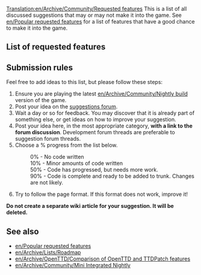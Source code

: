 [[Translation:en/Archive/Community/Requested features]]
{{en/TOCright}}
This is a list of all discussed suggestions that may or may not make it into the game.  See [[en/Popular requested features]] for a list of features that have a good chance to make it into the game.
{{en/-}}
==List of requested features==

{{en/Archive/Community/Rf header|Economics}}
{{en/Archive/Community/Rf|More disasters|0%|14818|}}
{{en/Archive/Community/Rf|Advanced expenses column|0%|31455|}}
{{en/Archive/Community/Rf footer}}

{{en/Archive/Community/Rf header|Environment}}
{{en/Archive/Community/Rf|Water above sea level|50%|31576|}}
{{en/Archive/Community/Rf|Underwater levels|50%|31576|Visible or not}}
{{en/Archive/Community/Rf|Seasons|10%|15487||Discontinued}}
{{en/Archive/Community/Rf footer}}

{{en/Archive/Community/Rf header|Cargo / Industries}}
{{en/Archive/Community/Rf|passenger/cargo destinations|50%|27677|Also see [http://www.tt-forums.net/viewtopic.php?t=9201 dev thread]}}
{{en/Archive/Community/Rf footer}}

{{en/Archive/Community/Rf header|Construction}}
{{en/Archive/Community/Rf|Copy and Paste layouts of track|90%|25037|}}
{{en/Archive/Community/Rf|Diagonal clearing and leveling|90%|19311|}}
{{en/Archive/Community/Rf|Diagonal roads, tunnels, bridges|0%|7104|}}
{{en/Archive/Community/Rf footer}}

{{en/Archive/Community/Rf header|Signals}}
{{en/Archive/Community/Rf|Signal Autocomplete|90%|25486|}}
{{en/Archive/Community/Rf|Signals on bridges|10%|22850|Discontinued.  Last patch revision 3393, included in [[en/Archive/Community/Mini Integrated Nightly]]}}
{{en/Archive/Community/Rf footer}}

{{en/Archive/Community/Rf header|Vehicles}}
{{en/Archive/Community/Rf|Articulated|50%|32197|}}
{{en/Archive/Community/Rf|Adjustable airplane crashes|50%|32202|}}
{{en/Archive/Community/Rf|Better physics for all vehicles|50%|22995|}}
{{en/Archive/Community/Rf|Different acceleration for trains|50%|31794|}}
{{en/Archive/Community/Rf footer}}

{{en/Archive/Community/Rf header|Orders}}
{{en/Archive/Community/Rf|Advanced orders|50%|31945|}}
{{en/Archive/Community/Rf footer}}

{{en/Archive/Community/Rf header|Stations}}
{{en/Archive/Community/Rf|Airports built by parts|0%|29914|Also see [http://www.tt-forums.net/viewtopic.php?t=27724 airports] thread.}}
{{en/Archive/Community/Rf|Better way to enlarge airports|0%|28962|}}
{{en/Archive/Community/Rf|City owned airports|0%|20093|}}
{{en/Archive/Community/Rf footer}}

{{en/Archive/Community/Rf header|Buildings}}
{{en/Archive/Community/Rf|Building construction eyecandy|50%|29286|}}
{{en/Archive/Community/Rf footer}}

{{en/Archive/Community/Rf header|GUI}}
{{en/Archive/Community/Rf|Customizable shortcuts|10%|32313|}}
{{en/Archive/Community/Rf|New orders window|50%|31074|}}
{{en/Archive/Community/Rf|Better graphs|90%|31984|}}
{{en/Archive/Community/Rf|Signal GUI|50%|25804|}}
{{en/Archive/Community/Rf footer}}

{{en/Archive/Community/Rf header|Cheats}}
{{en/Archive/Community/Rf|Local authority doesn't reject you|50%|30807|}}
{{en/Archive/Community/Rf footer}}

==Submission rules==
Feel free to add ideas to this list, but please follow these steps:

#Ensure you are playing the latest [[en/Archive/Community/Nightly build]] version of the game.
#Post your idea on the [http://www.tt-forums.net/viewforum.php?f=32 suggestions forum].
#Wait a day or so for feedback. You may discover that it is already part of something else, or get ideas on how to improve your suggestion.
#Post your idea here, in the most appropriate category, '''with a link to the forum discussion'''.  Development forum threads are preferable to suggestion forum threads.
#Choose a % progress from the list below.
#:0% - No code written
#:10% - Minor amounts of code written
#:50% - Code has progressed, but needs more work.
#:90% - Code is complete and ready to be added to trunk. Changes are not likely.
#Try to follow the page format.  If this format does not work, improve it!

'''Do not create a separate wiki article for your suggestion. It will be deleted.'''

==See also==
*[[en/Popular requested features]]
*[[en/Archive/Lists/Roadmap]]
*[[en/Archive/OpenTTD/Comparison of OpenTTD and TTDPatch features]]
*[[en/Archive/Community/Mini Integrated Nightly]]